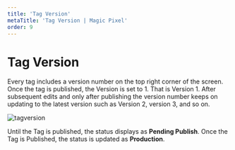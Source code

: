 ---
title: 'Tag Version'
metaTitle: 'Tag Version | Magic Pixel'
order: 9
---

# Tag Version

Every tag includes a version number on the top right corner of the screen. Once the tag is published, the Version is set to 1. That is Version 1. 
After subsequent edits and only after publishing the version number keeps on updating to the latest version such as Version 2, version 3, and so on.

![tagversion](/images/tagsimages/tagversion.png)

Until the Tag is published, the status displays as **Pending Publish**. Once the Tag is Published, the status is updated as **Production**.